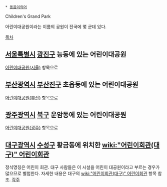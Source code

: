  * [[동음이의어]]

Children's Grand Park

어린이대공원이라는 이름의 공원이 전국에 몇 군데 있다.

[[목차]]
== [[서울특별시]] [[광진구]] 능동에 있는 어린이대공원 ==
[[어린이대공원(서울)]] 항목으로 
== [[부산광역시]] [[부산진구]] 초읍동에 있는 어린이대공원 ==
[[어린이대공원(부산)]] 항목으로
== [[광주광역시]] [[북구]] 운암동에 있는 어린이대공원 ==
[[어린이대공원(광주)]] 항목으로
== [[대구광역시]] [[수성구]] 황금동에 위치한 [[wiki:"어린이회관(대구)" 어린이회관]] ==
정식명칭은 어린이 회관. 대구 사람들은 이 시설을 어린이 대공원이라고 부르는 경우가 많으므로 별첨한다. 자세한 내용은 대구의 [[wiki:"어린이회관(대구)" 어린이회관]] 항목 참조.
[[각주]]
